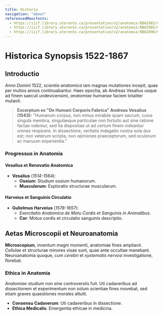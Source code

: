 ```yaml
---
title: Historia
navigation: "about"
referencedManifests:
  - https://iiif.library.utoronto.ca/presentation/v2/anatomia:RBAI083/manifest
  - https://iiif.library.utoronto.ca/presentation/v2/anatomia:RBAI085/manifest
  - https://iiif.library.utoronto.ca/presentation/v2/anatomia:RBAI090/manifest
---
```


# Historica Synopsis 1522-1867

## Introductio

*Anno Domini* 1522, *scientia anatomica* iam magnas mutationes incepit, quae per multos annos continuabantur. Haec epocha, ab Andreas Vesalius usque ad finem saeculi undevicensimi, *anatomiae humanae* faciem totaliter mutavit.

> **Excerptum ex "De Humani Corporis Fabrica" Andreas Vesalius (1543):**
> "Humanum corpus, non minus mirabile quam sacrum, cuius singula membra, singulaeque particulae non fortuito aut sine ratione factae videmur, sed ita dispositae ut ad certum finem videantur omnes respicere. In dissectione, veritatis indagatio nostra sola dux est; non veterum scripta, non opiniones praeceptorum, sed oculorum ac manuum experientia."

<ReferencedItems />

### Progressus in Anatomia

#### Vesalius et Renovatio Anatomica

* **Vesalius** (*1514-1564*):
  - **Ossium**: Studium ossium humanorum.
  - **Musculorum**: Exploratio structurae muscularum.

#### Harveius et Sanguinis Circulatio

* **Gulielmus Harveius** (*1578-1657*):
  - *Exercitatio Anatomica de Motu Cordis et Sanguinis in Animalibus*.
  - **Cor**: Motus cordis et circulatio sanguinis descriptio.

## Aetas Microscopii et Neuroanatomia

**Microscopium**, inventum magni momenti, anatomiae fines ampliavit. *Cellulae* et structurae minores visae sunt, quae ante occultae manebant. Neuroanatomia quoque, cum *cerebri* et *systematis nervosi* investigatione, florebat.

### Ethica in Anatomia

*Anatomiae studium* non sine controversiis fuit. Uti cadaveribus ad dissectionem et experimentum non solum scientiae fines movebat, sed etiam graves quaestiones morales attulit.

- **Consensu Cadaverum**: Uti cadaveribus in dissectione.
- **Ethica Medicalis**: Emergentia ethicae in medicina.
